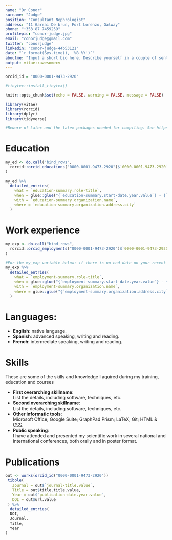 ```yaml
---
name: "Dr Conor"
surname: "Judge"
position: "Consultant Nephrologist"
address: "11 Garrai De brun, Fort Lorenzo, Galway"
phone: "+353 87 7459259"
profilepic: "conor-judge.jpg"
email: "conorjudge@gmail.com"
twitter: "conorjudge"
linkedin: "conor-judge-44b53121"
date: "`r format(Sys.time(), '%B %Y')`"
aboutme: "Input a short bio here. Describe yourself in a couple of sentences."
output: vitae::awesomecv
---
```


```r
orcid_id = "0000-0001-9473-2920"

#tinytex::install_tinytex()

knitr::opts_chunk$set(echo = FALSE, warning = FALSE, message = FALSE)

library(vitae)
library(rorcid)
library(dplyr)
library(tidyverse)

```

```r
#Beware of Latex and the latex packages needed for compiling. See https://yihui.org/tinytex/r/#debugging if you get any errors related to *.tex compiling 
```

# Education

```r

my_ed <- do.call("bind_rows",
  rorcid::orcid_educations("0000-0001-9473-2920")$`0000-0001-9473-2920`$`affiliation-group`$summaries
)

my_ed %>%
  detailed_entries(
    what = `education-summary.role-title`,
    when = glue::glue("{`education-summary.start-date.year.value`} - {`education-summary.end-date.year.value`}"),
    with = `education-summary.organization.name`,
    where = `education-summary.organization.address.city`
  )


```

# Work experience

```r
my_exp <- do.call("bind_rows",
  rorcid::orcid_employments("0000-0001-9473-2920")$`0000-0001-9473-2920`$`affiliation-group`$summaries
)

#For the my_exp variable below: if there is no end date on your recent employment, replace `employment-summary.end-date.year.value` with `employment-summary.end-date`. 
my_exp %>%
  detailed_entries(
    what = `employment-summary.role-title`,
    when = glue::glue("{`employment-summary.start-date.year.value`} - {`employment-summary.end-date.year.value`}"),
    with = `employment-summary.organization.name`,
    where = glue::glue("{`employment-summary.organization.address.city`}, {`employment-summary.organization.address.region`}")
  )

```
# Languages:
  
  * **English**: native language.
  * **Spanish**: advanced speaking, writing and reading.
  * **French**: intermediate speaking, writing and reading.

# Skills
These are some of the skills and knowledge I aquired during my training, education and courses

  * **First overarching skillname**:  
      List the details, including software, techniques, etc.
  * **Second overarching skillname**:  
      List the details, including software, techniques, etc.
  * **Other informatic tools**:  
      Microsoft Office; Google Suite; GraphPad Prism; LaTeX; Git; HTML & CSS.
  * **Public speaking**:  
      I  have attended and presented my scientific work in several national and international conferences, both orally and in poster format.
      
# Publications

```r

out <- works(orcid_id("0000-0001-9473-2920")) 
 tibble(
   Journal = out$`journal-title.value`,
   Title = out$title.title.value,
   Year = out$`publication-date.year.value`,
   DOI = out$url.value
 ) %>% 
  detailed_entries(
  DOI,
  Journal,
  Title,
  Year
)

```


